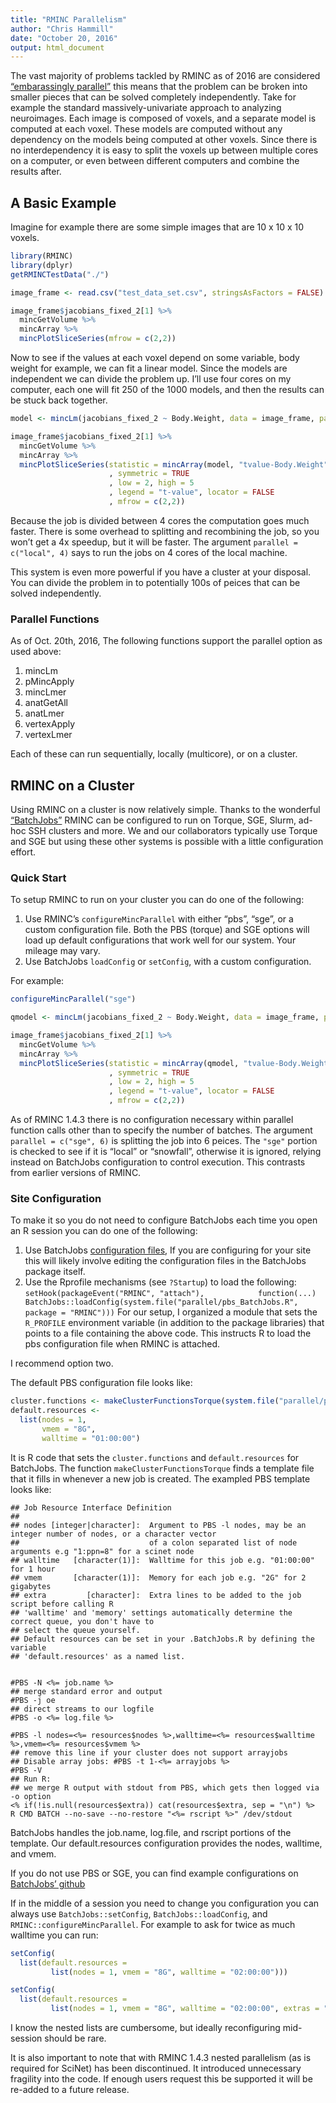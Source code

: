 ```yaml
---
title: "RMINC Parallelism"
author: "Chris Hammill"
date: "October 20, 2016"
output: html_document
---
```


The vast majority of problems tackled by RMINC as of 2016 are considered
["embarassingly parallel"](https://en.wikipedia.org/wiki/Embarrassingly_parallel) this means that
the problem can be broken into smaller pieces that can be solved completely independently. Take
for example the standard massively-univariate approach to analyzing neuroimages. Each image
is composed of voxels, and a separate model is computed at each voxel. These models are computed
without any dependency on the models being computed at other voxels. Since there is no
interdependency it is easy to split the voxels up between multiple cores on a computer, or 
even between different computers and combine the results after. 

## A Basic Example 

Imagine for example there are some simple images that are 10 x 10 x 10 voxels. 

```r
library(RMINC)
library(dplyr)
getRMINCTestData("./")

image_frame <- read.csv("test_data_set.csv", stringsAsFactors = FALSE)

image_frame$jacobians_fixed_2[1] %>%
  mincGetVolume %>%
  mincArray %>%
  mincPlotSliceSeries(mfrow = c(2,2))
```

Now to see if the values at each voxel depend on some variable, body weight for example, we can fit a linear model. Since 
the models are independent we can divide the problem up. I'll use four cores on my computer, each one will fit 250 of the 1000
models, and then the results can be stuck back together.

```r
model <- mincLm(jacobians_fixed_2 ~ Body.Weight, data = image_frame, parallel = c("local", 4))

image_frame$jacobians_fixed_2[1] %>%
  mincGetVolume %>%
  mincArray %>%
  mincPlotSliceSeries(statistic = mincArray(model, "tvalue-Body.Weight")
                      , symmetric = TRUE
                      , low = 2, high = 5
                      , legend = "t-value", locator = FALSE
                      , mfrow = c(2,2))
```

Because the job is divided between 4 cores the computation goes much faster. There is some overhead to splitting
and recombining the job, so you won't get a 4x speedup, but it will be faster. The argument `parallel = c("local", 4)`
says to run the jobs on 4 cores of the local machine. 

This system is even more powerful if you have a cluster at your disposal. You can divide the problem in to potentially
100s of peices that can be solved independently.

### Parallel Functions

As of Oct. 20th, 2016, The following functions support the parallel option as used above:

1. mincLm
2. pMincApply
3. mincLmer
4. anatGetAll
5. anatLmer
6. vertexApply
7. vertexLmer

Each of these can run sequentially, locally (multicore), or on a cluster. 

## RMINC on a Cluster

Using RMINC on a cluster is now relatively simple. Thanks to the wonderful 
["BatchJobs"](https://github.com/tudo-r/BatchJobs/blob/master/README.md)
RMINC can be configured to run on Torque, SGE, Slurm, ad-hoc SSH clusters and more. We and our collaborators typically 
use Torque and SGE but using these other systems is possible with a little configuration effort. 

### Quick Start

To setup RMINC to run on your cluster you can do one of the following:

  1. Use RMINC's `configureMincParallel` with either  "pbs", "sge", or a custom configuration file.
     Both the PBS (torque) and SGE options will load up default configurations that work well for our
     system. Your mileage may vary.
  2. Use BatchJobs `loadConfig` or `setConfig`, with a custom configuration.
  
For example:

```r
configureMincParallel("sge")

qmodel <- mincLm(jacobians_fixed_2 ~ Body.Weight, data = image_frame, parallel = c("sge", 6))

image_frame$jacobians_fixed_2[1] %>%
  mincGetVolume %>%
  mincArray %>%
  mincPlotSliceSeries(statistic = mincArray(qmodel, "tvalue-Body.Weight")
                      , symmetric = TRUE
                      , low = 2, high = 5
                      , legend = "t-value", locator = FALSE
                      , mfrow = c(2,2))

```

As of RMINC 1.4.3 there is no configuration necessary within parallel function calls other than to specify the
number of batches. The argument `parallel = c("sge", 6)` is splitting the job into 6 peices. The `"sge"` portion
is checked to see if it is "local" or "snowfall", otherwise it is ignored, relying instead on BatchJobs configuration
to control execution. This contrasts from earlier versions of RMINC.


### Site Configuration

To make it so you do not need to configure BatchJobs each time you open an R session you can do one of
the following:

  1. Use BatchJobs [configuration files](https://github.com/tudo-r/BatchJobs/wiki/Configuration),
     If you are configuring for your site this will likely involve editing the configuration files
     in the BatchJobs package itself.
  2. Use the Rprofile mechanisms (see `?Startup`) to load the following: 
     ```
     setHook(packageEvent("RMINC", "attach"),
           function(...) 
              BatchJobs::loadConfig(system.file("parallel/pbs_BatchJobs.R", package = "RMINC")))
     ```
     For our setup, I organized a module that sets the `R_PROFILE` environment variable (in addition
     to the package libraries) that points to a file containing the above code. This instructs
     R to load the pbs configuration file when RMINC is attached.

I recommend option two.

The default PBS configuration file looks like:

```r
cluster.functions <- makeClusterFunctionsTorque(system.file("parallel/pbs_script.tmpl", package = "RMINC"))
default.resources <-
  list(nodes = 1,
       vmem = "8G",
       walltime = "01:00:00")
```


It is R code that sets the `cluster.functions` and `default.resources` for BatchJobs. The function 
`makeClusterFunctionsTorque` finds a template file that it fills in whenever a new job is created. The
exampled PBS template looks like:

```
## Job Resource Interface Definition
##
## nodes [integer|character]:  Argument to PBS -l nodes, may be an integer number of nodes, or a character vector
##                             of a colon separated list of node arguments e.g "1:ppn=8" for a scinet node
## walltime   [character(1)]:  Walltime for this job e.g. "01:00:00" for 1 hour
## vmem       [character(1)]:  Memory for each job e.g. "2G" for 2 gigabytes
## extra         [character]:  Extra lines to be added to the job script before calling R  
## 'walltime' and 'memory' settings automatically determine the correct queue, you don't have to
## select the queue yourself.
## Default resources can be set in your .BatchJobs.R by defining the variable
## 'default.resources' as a named list.


#PBS -N <%= job.name %>
## merge standard error and output
#PBS -j oe
## direct streams to our logfile
#PBS -o <%= log.file %>

#PBS -l nodes=<%= resources$nodes %>,walltime=<%= resources$walltime %>,vmem=<%= resources$vmem %>
## remove this line if your cluster does not support arrayjobs
## Disable array jobs: #PBS -t 1-<%= arrayjobs %>
#PBS -V  
## Run R:
## we merge R output with stdout from PBS, which gets then logged via -o option
<% if(!is.null(resources$extra)) cat(resources$extra, sep = "\n") %>
R CMD BATCH --no-save --no-restore "<%= rscript %>" /dev/stdout
```

BatchJobs handles the job.name, log.file, and rscript portions of the template. Our default.resources
configuration provides the nodes, walltime, and vmem.

If you do not use PBS or SGE, you can find example configurations on 
[BatchJobs' github](https://github.com/tudo-r/BatchJobs/tree/master/examples) 

If in the middle of a session you need to change you configuration you can always use
`BatchJobs::setConfig`, `BatchJobs::loadConfig`, and `RMINC::configureMincParallel`. 
For example to ask for twice as much walltime you can run:

```r
setConfig(
  list(default.resources = 
         list(nodes = 1, vmem = "8G", walltime = "02:00:00")))
```
```r
setConfig(
  list(default.resources = 
         list(nodes = 1, vmem = "8G", walltime = "02:00:00", extras = "-l q=defdev.q")))
```

I know the nested lists are cumbersome, but ideally reconfiguring mid-session should be rare.

It is also important to note that with RMINC 1.4.3 nested parallelism (as is required for SciNet)
has been discontinued. It introduced unnecessary fragility into the code. If enough users request
this be supported it will be re-added to a future release.
